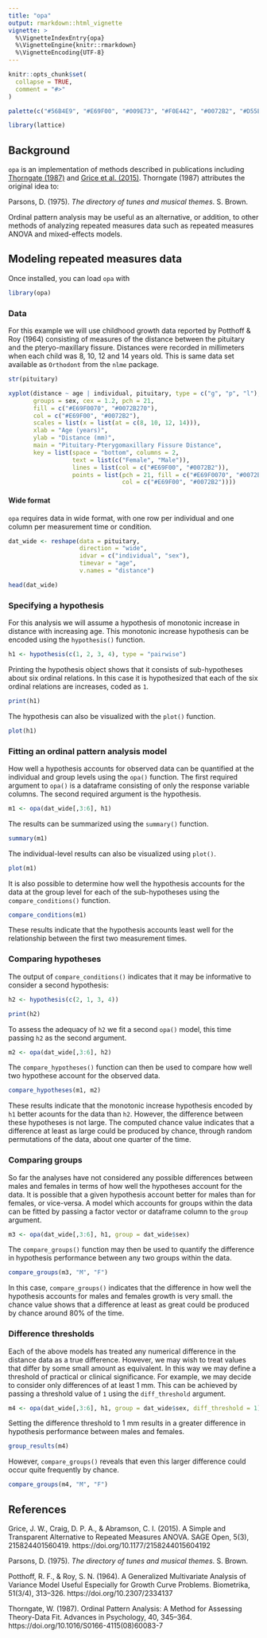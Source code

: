```yaml
---
title: "opa"
output: rmarkdown::html_vignette
vignette: >
  %\VignetteIndexEntry{opa}
  %\VignetteEngine{knitr::rmarkdown}
  %\VignetteEncoding{UTF-8}
---
```


```r
knitr::opts_chunk$set(
  collapse = TRUE,
  comment = "#>"
)

palette(c("#56B4E9", "#E69F00", "#009E73", "#F0E442", "#0072B2", "#D55E00", "#CC79A7"))

library(lattice)
```

## Background

`opa` is an implementation of methods described in publications including [Thorngate (1987)](https://doi.org/10.1016/S0166-4115(08)60083-7) and [Grice et al. (2015)](https://doi.org/10.1177/2158244015604192). Thorngate (1987) attributes the original idea to:

Parsons, D. (1975). _The directory of tunes and musical themes_. S. Brown. 

Ordinal pattern analysis may be useful as an alternative, or addition, to other methods of analyzing repeated measures data such as repeated measures ANOVA and mixed-effects models.

## Modeling repeated measures data

Once installed, you can load `opa` with

```r
library(opa)
```

### Data

For this example we will use childhood growth data reported by Potthoff & Roy (1964) consisting of measures of the distance between the pituitary and the pteryo-maxillary fissure. Distances were recorded in millimeters when each child was 8, 10, 12 and 14 years old. This is same data set available as `Orthodont` from the `nlme` package.

```r
str(pituitary)
```


```r
xyplot(distance ~ age | individual, pituitary, type = c("g", "p", "l"),
       groups = sex, cex = 1.2, pch = 21,
       fill = c("#E69F0070", "#0072B270"),
       col = c("#E69F00", "#0072B2"),
       scales = list(x = list(at = c(8, 10, 12, 14))),
       xlab = "Age (years)",
       ylab = "Distance (mm)",
       main = "Pituitary-Pterygomaxillary Fissure Distance",
       key = list(space = "bottom", columns = 2,
                  text = list(c("Female", "Male")),
                  lines = list(col = c("#E69F00", "#0072B2")),
                  points = list(pch = 21, fill = c("#E69F0070", "#0072B270"),
                                col = c("#E69F00", "#0072B2"))))
```

#### Wide format

`opa` requires data in wide format, with one row per individual and one column per measurement time or condition.

```r
dat_wide <- reshape(data = pituitary,
                    direction = "wide",
                    idvar = c("individual", "sex"),
                    timevar = "age",
                    v.names = "distance")
```

```r
head(dat_wide)
```

### Specifying a hypothesis

For this analysis we will assume a hypothesis of monotonic increase in distance with increasing age. This monotonic increase hypothesis can be encoded using the `hypothesis()` function.

```r
h1 <- hypothesis(c(1, 2, 3, 4), type = "pairwise")
```

Printing the hypothesis object shows that it consists of sub-hypotheses about six ordinal relations. In this case it is hypothesized that each of the six ordinal relations are increases, coded as `1`.

```r
print(h1)
```

The hypothesis can also be visualized with the `plot()` function.

```r
plot(h1)
```

### Fitting an ordinal pattern analysis model

How well a hypothesis accounts for observed data can be quantified at the individual and group levels using the `opa()` function. The first required argument to `opa()` is a dataframe consisting of only the response variable columns. The second required argument is the hypothesis.

```r
m1 <- opa(dat_wide[,3:6], h1)
```

The results can be summarized using the `summary()` function.

```r
summary(m1)
```

The individual-level results can also be visualized using `plot()`.

```r
plot(m1)
```

It is also possible to determine how well the hypothesis accounts for the data at the group level for each of the sub-hypotheses using the `compare_conditions()` function.

```r
compare_conditions(m1)
```

These results indicate that the hypothesis accounts least well for the relationship between the first two measurement times. 

### Comparing hypotheses

The output of `compare_conditions()` indicates that it may be informative to consider a second hypothesis:

```r
h2 <- hypothesis(c(2, 1, 3, 4))
```

```r
print(h2)
```

To assess the adequacy of `h2` we fit a second `opa()` model, this time passing `h2` as the second argument.

```r
m2 <- opa(dat_wide[,3:6], h2)
```

The `compare_hypotheses()` function can then be used to compare how well two hypothese account for the observed data.

```r
compare_hypotheses(m1, m2)
```

These results indicate that the monotonic increase hypothesis encoded by `h1` better acounts for the data than `h2`. However, the difference between these hypotheses is not large. The computed chance value indicates that a difference at least as large could be produced by chance, through random permutations of the data, about one quarter of the time.

### Comparing groups

So far the analyses have not considered any possible differences between males and females in terms of how well the hypotheses account for the data. It is possible that a given hypothesis account better for males than for females, or vice-versa. A model which accounts for groups within the data can be fitted by passing a factor vector or dataframe column to the `group` argument.

```r
m3 <- opa(dat_wide[,3:6], h1, group = dat_wide$sex)
```

The `compare_groups()` function may then be used to quantify the difference in hypothesis performance between any two groups within the data.

```r
compare_groups(m3, "M", "F")
```

In this case, `compare_groups()` indicates that the difference in how well the hypothesis accounts for males and females growth is very small. the chance value shows that a difference at least as great could be produced by chance around 80% of the time.

### Difference thresholds

Each of the above models has treated any numerical difference in the distance data as a true difference. However, we may wish to treat values that differ by some small amount as equivalent. In this way we may define a threshold of practical or clinical significance. For example, we may decide to consider only differences of at least 1 mm. This can be achieved by passing a threshold value of `1` using the `diff_threshold` argument. 

```r
m4 <- opa(dat_wide[,3:6], h1, group = dat_wide$sex, diff_threshold = 1)
```

Setting the difference threshold to 1 mm results in a greater difference in hypothesis performance between males and females.

```r
group_results(m4)
```

However, `compare_groups()` reveals that even this larger difference could occur quite frequently by chance.

```r
compare_groups(m4, "M", "F")
```

## References

Grice, J. W., Craig, D. P. A., & Abramson, C. I. (2015). A Simple and Transparent Alternative to Repeated Measures ANOVA. SAGE Open, 5(3), 215824401560419. https://doi.org/10.1177/2158244015604192

Parsons, D. (1975). _The directory of tunes and musical themes_. S. Brown.

Potthoff, R. F., & Roy, S. N. (1964). A Generalized Multivariate Analysis of Variance Model Useful Especially for Growth Curve Problems. Biometrika, 51(3/4), 313–326. https://doi.org/10.2307/2334137

Thorngate, W. (1987). Ordinal Pattern Analysis: A Method for Assessing Theory-Data Fit. Advances in Psychology, 40, 345–364. https://doi.org/10.1016/S0166-4115(08)60083-7